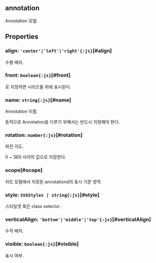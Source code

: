 ## **annotation**
Annotation 모델.
## Properties

### align: `'center'|'left'|'right'{:js}`[#align]
수평 배치.  
<DefaultValue value="'left'" contents=""></DefaultValue>
### front: `boolean{:js}`[#front]
<Content type="keyword" value="true"></Content>로 지정하면 시리즈들 위에 표시된다.  
<DefaultValue value="false" contents=""></DefaultValue>
### name: `string{:js}`[#name]
Annotation 이름.

동적으로 Annotation을 다루기 위해서는 반드시 지정해야 한다.  
<DefaultValue value="undefined" contents=""></DefaultValue>
### rotation: `number{:js}`[#rotation]
회전 각도.

0 ~ 360 사이의 값으로 지정한다.  
<DefaultValue value="undefined" contents=""></DefaultValue>
### scope[#scope]
차트 모델에서 지정된 annotationd의 표시 기준 영역.  
<DefaultValue value="AnnotationScope.CHART" contents=""></DefaultValue>
### style: `SVGStyles | string{:js}`[#style]
스타일셋 혹은 class selector.  
<DefaultValue value="undefined" contents=""></DefaultValue>
### verticalAlign: `'bottom'|'middle'|'top'{:js}`[#verticalAlign]
수직 배치.  
<DefaultValue value="'top'" contents=""></DefaultValue>
### visible: `boolean{:js}`[#visible]
표시 여부.  
<DefaultValue value="true" contents=""></DefaultValue>